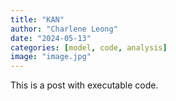 ```yaml
---
title: "KAN"
author: "Charlene Leong"
date: "2024-05-13"
categories: [model, code, analysis]
image: "image.jpg"
---
```


This is a post with executable code.
